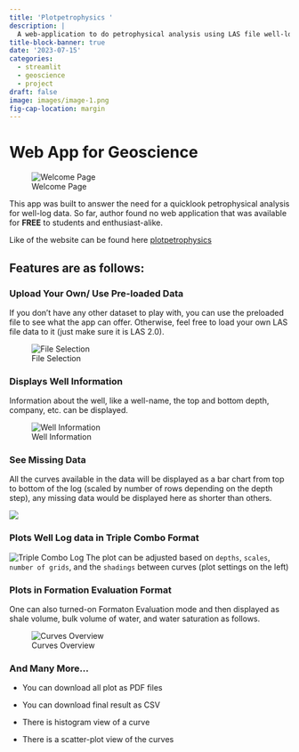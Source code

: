 ```yaml
---
title: 'Plotpetrophysics '
description: |
  A web-application to do petrophysical analysis using LAS file well-log data
title-block-banner: true
date: '2023-07-15'
categories:
  - streamlit
  - geoscience
  - project
draft: false
image: images/image-1.png
fig-cap-location: margin
---
```


# Web App for Geoscience

![Welcome Page](images/image-0.png)

This app was built to answer the need for a quicklook petrophysical analysis for well-log data. So far, author found no web application that was available for **FREE** to students and enthusiast-alike.

Like of the website can be found here [plotpetrophysics](https://plotpetrophysics.streamlit.app)

## Features are as follows:

### Upload Your Own/ Use Pre-loaded Data

If you don't have any other dataset to play with, you can use the preloaded file to see what the app can offer. Otherwise, feel free to load your own LAS file data to it (just make sure it is LAS 2.0).

![File Selection](images/image-2.gif)

### Displays Well Information

Information about the well, like a well-name, the top and bottom depth, company, etc. can be displayed.

![Well Information](images/image-3.png)

### See Missing Data

All the curves available in the data will be displayed as a bar chart from top to bottom of the log (scaled by number of rows depending on the depth step), any missing data would be displayed here as shorter than others.

![](images/image-5.png)

### Plots Well Log data in Triple Combo Format

![Triple Combo Log](images/image-1.png){fig-align="center"} The plot can be adjusted based on `depths`, `scales`, `number of grids`, and the `shadings` between curves (plot settings on the left)

### Plots in Formation Evaluation Format

One can also turned-on Formaton Evaluation mode and then displayed as shale volume, bulk volume of water, and water saturation as follows.

![Curves Overview](images/image-6.png)

### And Many More...

-   You can download all plot as PDF files

-   You can download final result as CSV

-   There is histogram view of a curve

-   There is a scatter-plot view of the curves